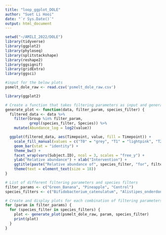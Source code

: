 ---
title: "loop_ggplot_DOLE"
author: "Suet Li Hooi"
date: "`r Sys.Date()`"
output: html_document
---

```{r}

setwd("~/AMILI_2022/DOLE")
library(tidyverse)
library(ggplot2)
library(phyloseq)
library(splitstackshape)
library(reshape2)
library(ggsignif)
library(gridExtra)
library(ggsci)
```

```{r}
#input for the below plots
psmelt_dole_raw <- read.csv('psmelt_dole_raw.csv')
```


```{r, fig.width=12, fig.height=10}
library(ggplot2)

# Create a function that takes filtering parameters as input and generates the plot
generate_plot <- function(data, filter_param, species_filter) {
  filtered_data <- data %>%
    filter(Group %in% filter_param,
           grepl(species_filter, Species)) %>%
    mutate(Abundance_log = log2(value))

  ggplot(filtered_data, aes(Timepoint, value, fill = Timepoint)) +
    scale_fill_manual(values = c("T0" = "grey", "T1" = "lightpink", "T2" = "lightblue")) + 
    geom_bar(stat = "identity") +
    theme_bw() +
    facet_wrap(vars(Subject.ID), ncol = 3, scales = "free_y") +
    ylab("Relative abundance") + xlab("Intervention") +
    ggtitle(paste("Relative abundance of", species_filter, "for", filter_param)) +
    theme(text = element_text(size = 18))
}

# List of different filtering parameters and species filters
filter_params <- c("Green_Banana", "Pineapple", "Control")
species_filters <- c("Bifidobacterium_catenulatum", "Alistipes_onderdonkii", "Eubacterium_rectale", "Holdemanella_biformis", "Mitsuokella_multacida", "Bacteroides_caccae", "Coprococcus_comes","Phascolarctobacterium_succinatutens")

# Create and display plots for each combination of filtering parameters and species filters
for (param in filter_params) {
  for (species_filter in species_filters) {
    plot <- generate_plot(psmelt_dole_raw, param, species_filter)
    print(plot)
  }
}

```

